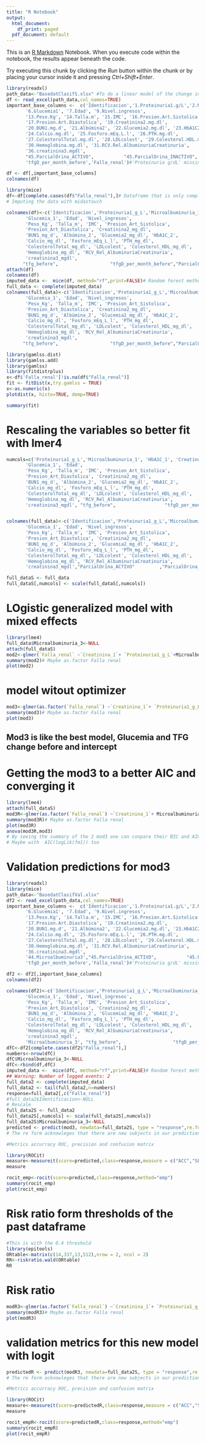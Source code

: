 ```yaml
---
title: "R Notebook"
output:
  html_document:
    df_print: paged
  pdf_document: default
---
```


This is an [R Markdown](http://rmarkdown.rstudio.com) Notebook. When you execute code within the notebook, the results appear beneath the code. 

Try executing this chunk by clicking the *Run* button within the chunk or by placing your cursor inside it and pressing *Ctrl+Shift+Enter*. 

```r
library(readxl)
path_data<-"BasedatClasifS.xlsx" #To do a linear model of the change in the next measure
df <- read_excel(path_data,col_names=TRUE)
important_base_columns <-  c('Identificacion','1.Proteinuria1.g/L','2.Microalbuminuria1', '3.HbA1C.1', '4.Creatinuria.1', '5.Creatinina.1',
       '6.Glucemia1', '7.Edad', '9.Nivel.ingresos',
       '13.Peso.Kg', '14.Talla.m', '15.IMC', '16.Presion.Art.Sistolica',
       '17.Presion.Art.Diastolica', '19.Creatinina2.mg.dl',
       '20.BUN1.mg.d', '21.Albúmina2', '22.Glucemia2.mg.dl', '23.HbA1C2',
       '24.Calcio.mg.dl', '25.Fosforo.mEq.L.l', '26.PTH.mg.dl',
       '27.ColesterolTotal.mg.dl', '28.LDLcolest', '29.Colesterol.HDL.mg.dl',
       '30.Hemoglobina.mg.dl', '31.RCV.Rel.AlbuminuriaCreatinuria',
       '36.creatinina3.mgdl',
       "45.ParcialOrina_ACTIVO",           "45.ParcialOrina_INACTIVO",'tfg_before',
       'tfgD_per_month_before','Falla_renal')#'Proteinuria g/dL' missing the 0

df <- df[,important_base_columns]
colnames(df)

```

```r
library(mice)
df<-df[complete.cases(df$"Falla_renal"),]# Dataframe that is only complete fallas renal
# Imputing the data with midastouch

colnames(df)<-c('Identificacion','Proteinuria1_g_L','Microalbuminuria_1', 'HbA1C_1', 'Creatinuria_1', 'Creatinina_1',
       'Glucemia_1', 'Edad', 'Nivel_ingresos',
       'Peso_Kg', 'Talla_m', 'IMC', 'Presion_Art_Sistolica',
       'Presion_Art_Diastolica', 'Creatinina2_mg_dl',
       'BUN1_mg_d', 'Albúmina_2', 'Glucemia2_mg_dl', 'HbA1C_2',
       'Calcio_mg_dl', 'Fosforo_mEq_L_l', 'PTH_mg_dl',
       'ColesterolTotal_mg_dl', 'LDLcolest', 'Colesterol_HDL_mg_dl',
       'Hemoglobina_mg_dl', 'RCV_Rel_AlbuminuriaCreatinuria',
       'creatinina3_mgdl',
      "tfg_before",                   "tfgD_per_month_before","ParcialOrina_ACTIVO"         ,"ParcialOrina_INACTIVO","Falla_renal")
attach(df)
colnames(df)
imputed_data <-  mice(df, method="rf",print=FALSE)# Random forest method
full_data <- complete(imputed_data)
colnames(full_data)<-c('Identificacion','Proteinuria1_g_L','Microalbuminuria_1', 'HbA1C_1', 'Creatinuria_1', 'Creatinina_1',
       'Glucemia_1', 'Edad', 'Nivel_ingresos',
       'Peso_Kg', 'Talla_m', 'IMC', 'Presion_Art_Sistolica',
       'Presion_Art_Diastolica', 'Creatinina2_mg_dl',
       'BUN1_mg_d', 'Albúmina_2', 'Glucemia2_mg_dl', 'HbA1C_2',
       'Calcio_mg_dl', 'Fosforo_mEq_L_l', 'PTH_mg_dl',
       'ColesterolTotal_mg_dl', 'LDLcolest', 'Colesterol_HDL_mg_dl',
       'Hemoglobina_mg_dl', 'RCV_Rel_AlbuminuriaCreatinuria',
       'creatinina3_mgdl',
      "tfg_before",                   "tfgD_per_month_before","ParcialOrina_ACTIVO"         ,"ParcialOrina_INACTIVO","Falla_renal")

```


```r
library(gamlss.dist)
library(gamlss.add)
library(gamlss)
library(fitdistrplus)
x<-df$'Falla_renal'[!is.na(df$"Falla_renal")]
fit <- fitDist(x,try.gamlss = TRUE)
x<-as.numeric(x)
plotdist(x, histo=TRUE, demp=TRUE)
```

```r
summary(fit)
```
# Rescaling the variables so better fit with lmer4
```r
numcols=c('Proteinuria1_g_L','Microalbuminuria_1', 'HbA1C_1', 'Creatinuria_1', 'Creatinina_1',
       'Glucemia_1', 'Edad',
       'Peso_Kg', 'Talla_m', 'IMC', 'Presion_Art_Sistolica',
       'Presion_Art_Diastolica', 'Creatinina2_mg_dl',
       'BUN1_mg_d', 'Albúmina_2', 'Glucemia2_mg_dl', 'HbA1C_2',
       'Calcio_mg_dl', 'Fosforo_mEq_L_l', 'PTH_mg_dl',
       'ColesterolTotal_mg_dl', 'LDLcolest', 'Colesterol_HDL_mg_dl',
       'Hemoglobina_mg_dl', 'RCV_Rel_AlbuminuriaCreatinuria',
       'creatinina3_mgdl', "tfg_before",                  "tfgD_per_month_before")


colnames(full_data)<-c('Identificacion','Proteinuria1_g_L','Microalbuminuria_1', 'HbA1C_1', 'Creatinuria_1', 'Creatinina_1',
       'Glucemia_1', 'Edad', 'Nivel_ingresos',
       'Peso_Kg', 'Talla_m', 'IMC', 'Presion_Art_Sistolica',
       'Presion_Art_Diastolica', 'Creatinina2_mg_dl',
       'BUN1_mg_d', 'Albúmina_2', 'Glucemia2_mg_dl', 'HbA1C_2',
       'Calcio_mg_dl', 'Fosforo_mEq_L_l', 'PTH_mg_dl',
       'ColesterolTotal_mg_dl', 'LDLcolest', 'Colesterol_HDL_mg_dl',
       'Hemoglobina_mg_dl', 'RCV_Rel_AlbuminuriaCreatinuria',
       'creatinina3_mgdl',"ParcialOrina_ACTIVO"         ,"ParcialOrina_INACTIVO", "tfg_before",                   "tfgD_per_month_before","Falla_renal")

full_dataS <- full_data
full_dataS[,numcols] <- scale(full_dataS[,numcols])

```

# LOgistic generalized model with mixed effects
```r
library(lme4)
full_data$Microalbuminuria_3<-NULL
attach(full_dataS)
mod2<-glmer(`Falla_renal` ~`Creatinina_1`+ `Proteinuria1_g_L`+Microalbuminuria_1+HbA1C_1+Creatinuria_1+Creatinina_1+Glucemia_1+Edad+Peso_Kg+Talla_m+IMC+Presion_Art_Sistolica+Presion_Art_Diastolica+Creatinina2_mg_dl+BUN1_mg_d+Albúmina_2+Glucemia2_mg_dl+HbA1C_2+Calcio_mg_dl+Fosforo_mEq_L_l+PTH_mg_dl+ColesterolTotal_mg_dl+LDLcolest+Colesterol_HDL_mg_dl+Hemoglobina_mg_dl+creatinina3_mgdl+RCV_Rel_AlbuminuriaCreatinuria+tfgD_per_month_before+ (1|factor(Identificacion)),family=binomial, data=full_data,control=glmerControl(optimizer = "bobyqa",optCtrl = list(maxfun = 1000000)))#glmerControl(optimizer = "bobyqa", optCtrl = list(maxfun = 100000))
summary(mod2)# Maybe as.factor Falla renal
plot(mod2)
```
# model witout optimizer
```r
mod3<-glmer(as.factor(`Falla_renal`) ~`Creatinina_1`+ `Proteinuria1_g_L`+Microalbuminuria_1+HbA1C_1+Creatinuria_1+Creatinina_1+Glucemia_1+Edad+Peso_Kg+Talla_m+IMC+Presion_Art_Sistolica+Presion_Art_Diastolica+Creatinina2_mg_dl+BUN1_mg_d+Albúmina_2+Glucemia2_mg_dl+HbA1C_2+Calcio_mg_dl+Fosforo_mEq_L_l+PTH_mg_dl+ColesterolTotal_mg_dl+LDLcolest+Colesterol_HDL_mg_dl+Hemoglobina_mg_dl+creatinina3_mgdl+RCV_Rel_AlbuminuriaCreatinuria+tfgD_per_month_before+ (1|factor(Identificacion)),family=binomial, data=full_dataS,control=glmerControl(optCtrl = list(maxfun = 100000)))#glmerControl(optimizer = "bobyqa", optCtrl = list(maxfun = 100000))
summary(mod3)# Maybe as.factor Falla renal
plot(mod3)
```


## Mod3 is like the best model, Glucemia and TFG change before and intercept

# Getting the mod3 to a better AIC and converging it
```r
library(lme4)
attach(full_dataS)
mod3R<-glmer(as.factor(`Falla_renal`) ~`Creatinina_1`+ Microalbuminuria_1+HbA1C_1+Creatinuria_1+Creatinina_1+Edad+Peso_Kg+Talla_m+IMC+Presion_Art_Sistolica+Presion_Art_Diastolica+BUN1_mg_d+Albúmina_2+Glucemia2_mg_dl+HbA1C_2+Calcio_mg_dl+Fosforo_mEq_L_l+PTH_mg_dl+ColesterolTotal_mg_dl+LDLcolest+Hemoglobina_mg_dl+creatinina3_mgdl+tfgD_per_month_before+ (1|factor(Identificacion)),family=binomial, data=full_dataS,control=glmerControl(optCtrl = list(maxfun = 100000)))#glmerControl(optimizer = "bobyqa", optCtrl = list(maxfun = 100000))
summary(mod3R)# Maybe as.factor Falla renal
plot(mod3R)
anova(mod3R,mod3)
# By seeing the summary of the 2 mod3 one can conpare their BIC and AIC
# Maybe with  AIC(logLik(fm1)) too
```

# Validation predictions for mod3
```r
library(readxl)
library(mice)
path_data<-"BasedatClasifVal.xlsx"
df2 <- read_excel(path_data,col_names=TRUE)
important_base_columns <-  c('Identificacion','1.Proteinuria1.g/L','2.Microalbuminuria1', '3.HbA1C.1', '4.Creatinuria.1', '5.Creatinina.1',
       '6.Glucemia1', '7.Edad', '9.Nivel.ingresos',
       '13.Peso.Kg', '14.Talla.m', '15.IMC', '16.Presion.Art.Sistolica',
       '17.Presion.Art.Diastolica', '19.Creatinina2.mg.dl',
       '20.BUN1.mg.d', '21.Albúmina2', '22.Glucemia2.mg.dl', '23.HbA1C2',
       '24.Calcio.mg.dl', '25.Fosforo.mEq.L.l', '26.PTH.mg.dl',
       '27.ColesterolTotal.mg.dl', '28.LDLcolest', '29.Colesterol.HDL.mg.dl',
       '30.Hemoglobina.mg.dl', '31.RCV.Rel.AlbuminuriaCreatinuria',
       '36.creatinina3.mgdl',
       '44.Microalbuminuria3',"45.ParcialOrina_ACTIVO",           "45.ParcialOrina_INACTIVO",'tfg_before',
       'tfgD_per_month_before','Falla_renal')#'Proteinuria g/dL' missing the 0

df2 <- df2[,important_base_columns]
colnames(df2)

colnames(df2)<-c('Identificacion','Proteinuria1_g_L','Microalbuminuria_1', 'HbA1C_1', 'Creatinuria_1', 'Creatinina_1',
       'Glucemia_1', 'Edad', 'Nivel_ingresos',
       'Peso_Kg', 'Talla_m', 'IMC', 'Presion_Art_Sistolica',
       'Presion_Art_Diastolica', 'Creatinina2_mg_dl',
       'BUN1_mg_d', 'Albúmina_2', 'Glucemia2_mg_dl', 'HbA1C_2',
       'Calcio_mg_dl', 'Fosforo_mEq_L_l', 'PTH_mg_dl',
       'ColesterolTotal_mg_dl', 'LDLcolest', 'Colesterol_HDL_mg_dl',
       'Hemoglobina_mg_dl', 'RCV_Rel_AlbuminuriaCreatinuria',
       'creatinina3_mgdl',
       'Microalbuminuria_3', "tfg_before",                   "tfgD_per_month_before","ParcialOrina_ACTIVO"         ,"ParcialOrina_INACTIVO","Falla_renal")
dfC<-df2[complete.cases(df2$"Falla_renal"),]
numbers<-nrow(dfC)
dfC$Microalbuminuria_3<-NULL
dfC<-rbind(df,dfC)
imputed_data <-  mice(dfC, method="rf",print=FALSE)# Random forest method
## Warning: Number of logged events: 2
full_data2 <- complete(imputed_data) 
full_data2 <- tail(full_data2,n=numbers)
response=full_data2[,c("Falla_renal")]
#full_data2$Identificacion<-NULL
# Rescale
full_data2S <- full_data2
full_data2S[,numcols] <- scale(full_data2S[,numcols])
full_data2S$Microalbuminuria_3<-NULL
predicted <- predict(mod3, newdata=full_data2S, type = "response",re.form=~0)
# The re form acknowleges that there are new subjects in our prediction which we cannot adhere the las random effects

#Metrics accurracy ROC, precision and confusion matrix

library(ROCit)
measure<-measureit(score=predicted,class=response,measure = c("ACC","SENS","FSCR"))
measure

rocit_emp<-rocit(score=predicted,class=response,method="emp")
summary(rocit_emp)
plot(rocit_emp)
```

# Risk ratio form thresholds of the past dataframe

```r
#This is with the 0.4 threshold
library(epitools)
ORtable<-matrix(c(14,337,13,512),nrow = 2, ncol = 2)
RR<-riskratio.wald(ORtable)
RR

```

# Risk ratio
```r
modR3<-glmer(as.factor(`Falla_renal`) ~`Creatinina_1`+ `Proteinuria1_g_L`+Microalbuminuria_1+HbA1C_1+Creatinuria_1+Creatinina_1+Glucemia_1+Edad+Peso_Kg+Talla_m+IMC+Presion_Art_Sistolica+Presion_Art_Diastolica+Creatinina2_mg_dl+BUN1_mg_d+Albúmina_2+Glucemia2_mg_dl+HbA1C_2+Calcio_mg_dl+Fosforo_mEq_L_l+PTH_mg_dl+ColesterolTotal_mg_dl+LDLcolest+Colesterol_HDL_mg_dl+Hemoglobina_mg_dl+creatinina3_mgdl+RCV_Rel_AlbuminuriaCreatinuria+tfgD_per_month_before+ (1|factor(Identificacion)),binomial(link = "logit"), data=full_dataS,control=glmerControl(optCtrl = list(maxfun = 100000)))#glmerControl(optimizer = "bobyqa", optCtrl = list(maxfun = 100000))
summary(modR3)# Maybe as.factor Falla renal
plot(modR3)
```
# validation metrics for this new model with logit
```r
predictedR <- predict(modR3, newdata=full_data2S, type = "response",re.form=~0)
# The re form acknowleges that there are new subjects in our prediction which we cannot adhere the las random effects

#Metrics accurracy ROC, precision and confusion matrix

library(ROCit)
measure<-measureit(score=predictedR,class=response,measure = c("ACC","SENS","FSCR"))
measure

rocit_empR<-rocit(score=predictedR,class=response,method="emp")
summary(rocit_empR)
plot(rocit_empR)
```


